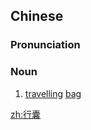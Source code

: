 ==Chinese==
{{zh-forms}}

===Pronunciation===
{{zh-pron
|m=xíngnáng
|cat=n
}}

===Noun===
{{zh-noun|mw=隻|mw2=個}}

# [[travelling]] [[bag]]

[[zh:行囊]]